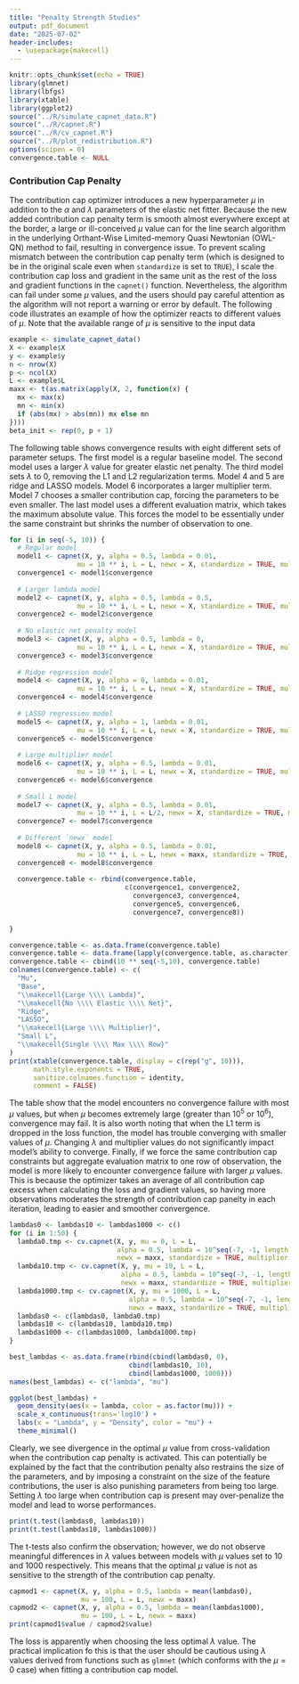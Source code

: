 ```yaml
---
title: "Penalty Strength Studies"
output: pdf_document
date: "2025-07-02"
header-includes:
  - \usepackage{makecell}
---
```


```r
knitr::opts_chunk$set(echo = TRUE)
library(glmnet)
library(lbfgs)
library(xtable)
library(ggplot2)
source("../R/simulate_capnet_data.R")
source("../R/capnet.R")
source("../R/cv_capnet.R")
source("../R/plot_redistribution.R")
options(scipen = 0)
convergence.table <- NULL
```

### Contribution Cap Penalty

The contribution cap optimizer introduces a new hyperparameter $\mu$ in addition to the $\alpha$ and $\lambda$ parameters of the elastic net fitter. Because the new added contribution cap penalty term is smooth almost everywhere except at the border, a large or ill-conceived $\mu$ value can for the line search algorithm in the underlying Orthant-Wise Limited-memory Quasi Newtonian (OWL-QN) method to fail, resulting in convergence issue. To prevent scaling mismatch between the contribution cap penalty term (which is designed to be in the original scale even when `standardize` is set to `TRUE`), I scale the contribution cap loss and gradient in the same unit as the rest of the loss and gradient functions in the `capnet()` function. Nevertheless, the algorithm can fail under some $\mu$ values, and the users should pay careful attention as the algorithm will not report a warning or error by default. The following code illustrates an example of how the optimizer reacts to different values of $\mu$. Note that the available range of $\mu$ is sensitive to the input data

```r
example <- simulate_capnet_data()
X <- example$X
y <- example$y
n <- nrow(X)
p <- ncol(X)
L <- example$L
maxx <- t(as.matrix(apply(X, 2, function(x) {
  mx <- max(x)
  mn <- min(x)
  if (abs(mx) > abs(mn)) mx else mn
})))
beta_init <- rep(0, p + 1)
```

The following table shows convergence results with eight different sets of parameter setups. The first model is a regular baseline model. The second model uses a larger $\lambda$ value for greater elastic net penalty. The third model sets $\lambda$ to $0$, removing the L1 and L2 regularization terms. Model 4 and 5 are ridge and LASSO models. Model 6 incorporates a larger multiplier term. Model 7 chooses a smaller contribution cap, forcing the parameters to be even smaller. The last model uses a different evaluation matrix, which takes the maximum absolute value. This forces the model to be essentially under the same constraint but shrinks the number of observation to one.

```r
for (i in seq(-5, 10)) {
  # Regular model
  model1 <- capnet(X, y, alpha = 0.5, lambda = 0.01,
                 mu = 10 ** i, L = L, newx = X, standardize = TRUE, multiplier = 1)
  convergence1 <- model1$convergence
  
  # Larger lambda model
  model2 <- capnet(X, y, alpha = 0.5, lambda = 0.5,
                 mu = 10 ** i, L = L, newx = X, standardize = TRUE, multiplier = 1)
  convergence2 <- model2$convergence
  
  # No elastic net penalty model
  model3 <- capnet(X, y, alpha = 0.5, lambda = 0,
                 mu = 10 ** i, L = L, newx = X, standardize = TRUE, multiplier = 1)
  convergence3 <- model3$convergence
  
  # Ridge regression model
  model4 <- capnet(X, y, alpha = 0, lambda = 0.01,
                 mu = 10 ** i, L = L, newx = X, standardize = TRUE, multiplier = 1)
  convergence4 <- model4$convergence
  
  # LASSO regression model
  model5 <- capnet(X, y, alpha = 1, lambda = 0.01,
                 mu = 10 ** i, L = L, newx = X, standardize = TRUE, multiplier = 1)
  convergence5 <- model5$convergence
  
  # Large multiplier model
  model6 <- capnet(X, y, alpha = 0.5, lambda = 0.01,
                 mu = 10 ** i, L = L, newx = X, standardize = TRUE, multiplier = 100)
  convergence6 <- model6$convergence
  
  # Small L model
  model7 <- capnet(X, y, alpha = 0.5, lambda = 0.01,
                 mu = 10 ** i, L = L/2, newx = X, standardize = TRUE, multiplier = 1)
  convergence7 <- model7$convergence
  
  # Different `newx` model
  model8 <- capnet(X, y, alpha = 0.5, lambda = 0.01,
                 mu = 10 ** i, L = L, newx = maxx, standardize = TRUE, multiplier = 1)
  convergence8 <- model8$convergence
  
  convergence.table <- rbind(convergence.table,
                             c(convergence1, convergence2,
                               convergence3, convergence4,
                               convergence5, convergence6,
                               convergence7, convergence8))
  
}
```

```r
convergence.table <- as.data.frame(convergence.table)
convergence.table <- data.frame(lapply(convergence.table, as.character), stringsAsFactors = FALSE)
convergence.table <- cbind(10 ** seq(-5,10), convergence.table)
colnames(convergence.table) <- c(
  "Mu",
  "Base",
  "\\makecell{Large \\\\ Lambda}",
  "\\makecell{No \\\\ Elastic \\\\ Net}",
  "Ridge",
  "LASSO",
  "\\makecell{Large \\\\ Multiplier}",
  "Small L",
  "\\makecell{Single \\\\ Max \\\\ Row}"
)
print(xtable(convergence.table, display = c(rep("g", 10))),
      math.style.exponents = TRUE,
      sanitize.colnames.function = identity,
      comment = FALSE)
```

The table show that the model encounters no convergence failure with most $\mu$ values, but when $\mu$ becomes extremely large (greater than $10^5$ or $10^6$), convergence may fail. It is also worth noting that when the L1 term is dropped in the loss function, the model has trouble converging with smaller values of $\mu$. Changing $\lambda$ and multiplier values do not significantly impact model's ability to converge. Finally, if we force the same contribution cap constraints but aggregate evaluation matrix to one row of observation, the model is more likely to encounter convergence failure with larger $\mu$ values. This is because the optimizer takes an average of all contribution cap excess when calculating the loss and gradient values, so having more observations moderates the strength of contribution cap panelty in each iteration, leading to easier and smoother convergence.

```r
lambdas0 <- lambdas10 <- lambdas1000 <- c()
for (i in 1:50) {
  lambda0.tmp <- cv.capnet(X, y, mu = 0, L = L, 
                           alpha = 0.5, lambda = 10^seq(-7, -1, length.out = 7),
                           newx = maxx, standardize = TRUE, multiplier = 1)$best_lambda
  lambda10.tmp <- cv.capnet(X, y, mu = 10, L = L,
                            alpha = 0.5, lambda = 10^seq(-7, -1, length.out = 7),
                            newx = maxx, standardize = TRUE, multiplier = 1)$best_lambda
  lambda1000.tmp <- cv.capnet(X, y, mu = 1000, L = L,
                              alpha = 0.5, lambda = 10^seq(-7, -1, length.out = 7),
                              newx = maxx, standardize = TRUE, multiplier = 1)$best_lambda
  lambdas0 <- c(lambdas0, lambda0.tmp)
  lambdas10 <- c(lambdas10, lambda10.tmp)
  lambdas1000 <- c(lambdas1000, lambda1000.tmp)
}
```

```r
best_lambdas <- as.data.frame(rbind(cbind(lambdas0, 0),
                              cbind(lambdas10, 10),
                              cbind(lambdas1000, 1000)))
names(best_lambdas) <- c("lambda", "mu")

ggplot(best_lambdas) +
  geom_density(aes(x = lambda, color = as.factor(mu))) +
  scale_x_continuous(trans='log10') +
  labs(x = "Lambda", y = "Density", color = "mu") +
  theme_minimal()
```

Clearly, we see divergence in the optimal $\mu$ value from cross-validation when the contribution cap penalty is activated. This can potentially be explained by the fact that the contribution penalty also restrains the size of the parameters, and by imposing a constraint on the size of the feature contributions, the user is also punishing parameters from being too large. Setting $\lambda$ too large when contribution cap is present may over-penalize the model and lead to worse performances. 

```r
print(t.test(lambdas0, lambdas10))
print(t.test(lambdas10, lambdas1000))
```

The t-tests also confirm the observation; however, we do not observe meaningful differences in $\lambda$ values between models with $\mu$ values set to $10$ and $1000$ respectively. This means that the optimal $\mu$ value is not as sensitive to the strength of the contribution cap penalty.

```r
capmod1 <- capnet(X, y, alpha = 0.5, lambda = mean(lambdas0),
                  mu = 100, L = L, newx = maxx)
capmod2 <- capnet(X, y, alpha = 0.5, lambda = mean(lambdas1000),
                  mu = 100, L = L, newx = maxx)
print(capmod1$value / capmod2$value)
```

The loss is apparently when choosing the less optimal $\lambda$ value. The practical implication fo this is that the user should be cautious using $\lambda$ values derived from functions such as `glmnet` (which conforms with the $\mu=0$ case) when fitting a contribution cap model.











